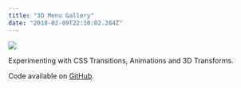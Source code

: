 ```yaml
---
title: "3D Menu Gallery"
date: "2018-02-09T22:10:02.284Z"
---
```


<Img
  src="/images/posts/3d-menu-gallery.png"
  width={2154}
  height={1232}
  caption="3D Menu Gallery project"
/>

Experimenting with CSS Transitions, Animations and 3D Transforms.

Code available on [GitHub](https://github.com/eneax/3D_Menu_Gallery).
